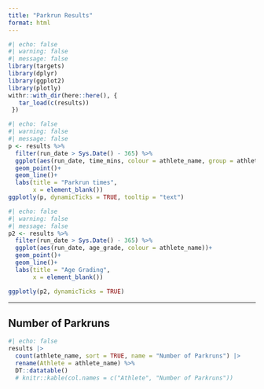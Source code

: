 ```yaml
---
title: "Parkrun Results"
format: html
---
```


```r
#| echo: false
#| warning: false
#| message: false
library(targets)
library(dplyr)
library(ggplot2)
library(plotly)
withr::with_dir(here::here(), {
   tar_load(c(results))
 })
```


```r
#| echo: false
#| warning: false
#| message: false
p <- results %>%
  filter(run_date > Sys.Date() - 365) %>% 
  ggplot(aes(run_date, time_mins, colour = athlete_name, group = athlete_name, text = paste(athlete_name, run_date, time, sep = "\n")))+
  geom_point()+
  geom_line()+
  labs(title = "Parkrun times",
       x = element_blank())
ggplotly(p, dynamicTicks = TRUE, tooltip = "text")
```

```r
#| echo: false
#| warning: false
#| message: false
p2 <- results %>%
  filter(run_date > Sys.Date() - 365) %>% 
  ggplot(aes(run_date, age_grade, colour = athlete_name))+
  geom_point()+
  geom_line()+
  labs(title = "Age Grading",
       x = element_blank())

ggplotly(p2, dynamicTicks = TRUE)
```

---

## Number of Parkruns

```r
#| echo: false
results |> 
  count(athlete_name, sort = TRUE, name = "Number of Parkruns") |> 
  rename(Athlete = athlete_name) %>% 
  DT::datatable()
  # knitr::kable(col.names = c("Athlete", "Number of Parkruns"))
  
```


